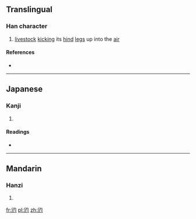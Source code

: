 {{also|尥}}
==Translingual==

===Han character===
{{Han char|rn=43|rad=尢|as=03|sn=6|four=|canj=金山心戈 (CUPI)|ids=⿺[[尣]][[勺]]}}

# [[livestock]] [[kick]]ing its [[hind]] [[leg]]s up into the [[air]]

====References====
* {{Han ref|kx=0298.080|dkj=07551|hdz=10552.130|uh=5C26|ud=23590}}

----

==Japanese==

===Kanji===
{{ja-kanji|grade=|rs=尢03}}

# {{defn|lang=ja|sort=尢03}}

====Readings====
* {{ja-readings|on=[[りょう]] (ryō), [[ほう]] (hō), [[ちょう]] (chō)|kun=[[ゆきなやむ]] (yukinayamu)}}

----

==Mandarin==

===Hanzi===
{{cmn-hanzi|pin=[[liào]] ([[liao4]])|wg=liao<sup>4</sup>}}

# {{defn|lang=cmn|sort=尢03}}

[[fr:尦]]
[[pl:尦]]
[[zh:尦]]